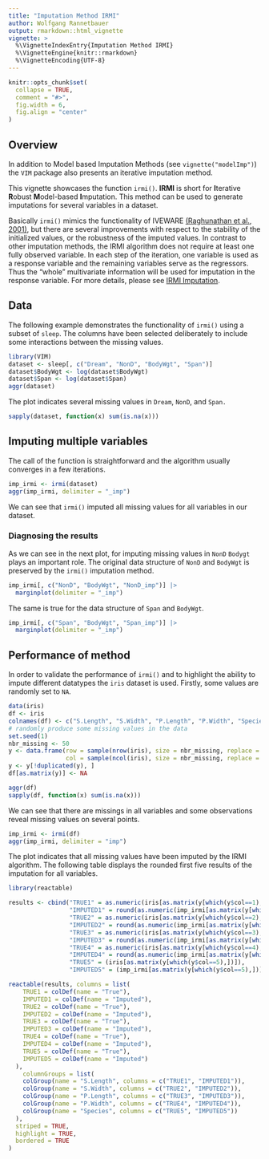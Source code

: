 ```yaml
---
title: "Imputation Method IRMI"
author: Wolfgang Rannetbauer
output: rmarkdown::html_vignette
vignette: >
  %\VignetteIndexEntry{Imputation Method IRMI}
  %\VignetteEngine{knitr::rmarkdown}
  %\VignetteEncoding{UTF-8}
---
```


```r
knitr::opts_chunk$set(
  collapse = TRUE,
  comment = "#>",
  fig.width = 6,
  fig.align = "center"
)
```

## Overview

In addition to Model based Imputation Methods (see `vignette("modelImp")`) the `VIM` package also presents an iterative imputation method.  
  
This vignette showcases the function `irmi()`. **IRMI** is short for **I**terative **R**obust **M**odel-based **I**mputation. This method can be used to generate imputations for several variables in a dataset.  
  
Basically `irmi()` mimics the functionality of IVEWARE [(Raghunathan et al., 2001)](https://www.semanticscholar.org/paper/A-multivariate-technique-for-multiply-imputing-a-of-Raghunathan-Lepkowski/13b30e35b9a54dad07094cfe4f50d40ff15d8370?p2df), but there are several improvements with respect to the stability of the initialized values, or the robustness of the imputed values. In contrast to other imputation methods, the IRMI algorithm does not require at least one fully observed variable. In each step of the iteration, one variable is used as a response variable and the remaining variables serve as the regressors. Thus the "whole" multivariate information will be used for imputation in the response variable. For more details, please see [IRMI Imputation](http://file.statistik.tuwien.ac.at/filz/papers/CSDA11TKF.pdf).

## Data

The following example demonstrates the functionality of `irmi()` using a subset of `sleep`. The columns have been selected deliberately to include some interactions between the missing values.

```r
library(VIM)
dataset <- sleep[, c("Dream", "NonD", "BodyWgt", "Span")]
dataset$BodyWgt <- log(dataset$BodyWgt)
dataset$Span <- log(dataset$Span)
aggr(dataset)
```

The plot indicates several missing values in `Dream`, `NonD`, and `Span. `

```r
sapply(dataset, function(x) sum(is.na(x)))
```


## Imputing multiple variables

The call of the function is straightforward and the algorithm usually converges in a few iterations. 

```r
imp_irmi <- irmi(dataset)
aggr(imp_irmi, delimiter = "_imp")
```

We can see that `irmi()` imputed all missing values for all variables in our dataset.

### Diagnosing the results

As we can see in the next plot, for imputing missing values in `NonD` `Bodygt` plays an important role. The original data structure of `NonD` and `BodyWgt` is preserved by the `irmi()` imputation method.

```r
imp_irmi[, c("NonD", "BodyWgt", "NonD_imp")] |> 
  marginplot(delimiter = "_imp")
```

The same is true for the data structure of `Span` and `BodyWgt`.

```r
imp_irmi[, c("Span", "BodyWgt", "Span_imp")] |> 
  marginplot(delimiter = "_imp")
```


## Performance of method

In order to validate the performance of `irmi()` and to highlight the ability to impute different datatypes the `iris` dataset is used. Firstly, some values are randomly set to `NA`. 

```r
data(iris)
df <- iris
colnames(df) <- c("S.Length", "S.Width", "P.Length", "P.Width", "Species")
# randomly produce some missing values in the data
set.seed(1)
nbr_missing <- 50
y <- data.frame(row = sample(nrow(iris), size = nbr_missing, replace = TRUE),
                col = sample(ncol(iris), size = nbr_missing, replace = TRUE))
y <- y[!duplicated(y), ]
df[as.matrix(y)] <- NA

aggr(df)
sapply(df, function(x) sum(is.na(x)))
```

We can see that there are missings in all variables and some observations reveal missing values on several points. 

```r
imp_irmi <- irmi(df)
aggr(imp_irmi, delimiter = "imp")
```
  
  
The plot indicates that all missing values have been imputed by the IRMI algorithm. The following table displays the rounded first five results of the imputation for all variables.  
  

```r
library(reactable)

results <- cbind("TRUE1" = as.numeric(iris[as.matrix(y[which(y$col==1),])]),
                 "IMPUTED1" = round(as.numeric(imp_irmi[as.matrix(y[which(y$col==1),])]),2),
                 "TRUE2" = as.numeric(iris[as.matrix(y[which(y$col==2),])]),
                 "IMPUTED2" = round(as.numeric(imp_irmi[as.matrix(y[which(y$col==2),])]),2),
                 "TRUE3" = as.numeric(iris[as.matrix(y[which(y$col==3),])]),
                 "IMPUTED3" = round(as.numeric(imp_irmi[as.matrix(y[which(y$col==3),])]),2),
                 "TRUE4" = as.numeric(iris[as.matrix(y[which(y$col==4),])]),
                 "IMPUTED4" = round(as.numeric(imp_irmi[as.matrix(y[which(y$col==4),])]),2),
                 "TRUE5" = (iris[as.matrix(y[which(y$col==5),])]),
                 "IMPUTED5" = (imp_irmi[as.matrix(y[which(y$col==5),])]))[1:5,]

reactable(results, columns = list(
    TRUE1 = colDef(name = "True"),
    IMPUTED1 = colDef(name = "Imputed"),
    TRUE2 = colDef(name = "True"),
    IMPUTED2 = colDef(name = "Imputed"),
    TRUE3 = colDef(name = "True"),
    IMPUTED3 = colDef(name = "Imputed"),
    TRUE4 = colDef(name = "True"),
    IMPUTED4 = colDef(name = "Imputed"),
    TRUE5 = colDef(name = "True"),
    IMPUTED5 = colDef(name = "Imputed")
  ),
    columnGroups = list(
    colGroup(name = "S.Length", columns = c("TRUE1", "IMPUTED1")),
    colGroup(name = "S.Width", columns = c("TRUE2", "IMPUTED2")),
    colGroup(name = "P.Length", columns = c("TRUE3", "IMPUTED3")),
    colGroup(name = "P.Width", columns = c("TRUE4", "IMPUTED4")),
    colGroup(name = "Species", columns = c("TRUE5", "IMPUTED5"))
  ),
  striped = TRUE,
  highlight = TRUE,
  bordered = TRUE
)

```



